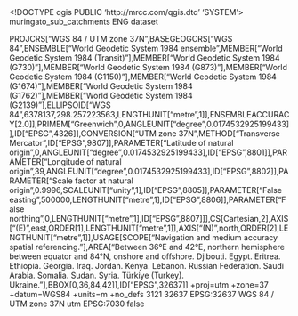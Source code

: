 <!DOCTYPE qgis PUBLIC 'http://mrcc.com/qgis.dtd' 'SYSTEM'>
<qgis version="3.34.3-Prizren">
  <identifier>muringato_sub_catchments</identifier>
  <parentidentifier></parentidentifier>
  <language>ENG</language>
  <type>dataset</type>
  <title>muringato_sub_catchments</title>
  <abstract></abstract>
  <links/>
  <dates/>
  <fees></fees>
  <encoding></encoding>
  <crs>
    <spatialrefsys nativeFormat="Wkt">
      <wkt>PROJCRS["WGS 84 / UTM zone 37N",BASEGEOGCRS["WGS 84",ENSEMBLE["World Geodetic System 1984 ensemble",MEMBER["World Geodetic System 1984 (Transit)"],MEMBER["World Geodetic System 1984 (G730)"],MEMBER["World Geodetic System 1984 (G873)"],MEMBER["World Geodetic System 1984 (G1150)"],MEMBER["World Geodetic System 1984 (G1674)"],MEMBER["World Geodetic System 1984 (G1762)"],MEMBER["World Geodetic System 1984 (G2139)"],ELLIPSOID["WGS 84",6378137,298.257223563,LENGTHUNIT["metre",1]],ENSEMBLEACCURACY[2.0]],PRIMEM["Greenwich",0,ANGLEUNIT["degree",0.0174532925199433]],ID["EPSG",4326]],CONVERSION["UTM zone 37N",METHOD["Transverse Mercator",ID["EPSG",9807]],PARAMETER["Latitude of natural origin",0,ANGLEUNIT["degree",0.0174532925199433],ID["EPSG",8801]],PARAMETER["Longitude of natural origin",39,ANGLEUNIT["degree",0.0174532925199433],ID["EPSG",8802]],PARAMETER["Scale factor at natural origin",0.9996,SCALEUNIT["unity",1],ID["EPSG",8805]],PARAMETER["False easting",500000,LENGTHUNIT["metre",1],ID["EPSG",8806]],PARAMETER["False northing",0,LENGTHUNIT["metre",1],ID["EPSG",8807]]],CS[Cartesian,2],AXIS["(E)",east,ORDER[1],LENGTHUNIT["metre",1]],AXIS["(N)",north,ORDER[2],LENGTHUNIT["metre",1]],USAGE[SCOPE["Navigation and medium accuracy spatial referencing."],AREA["Between 36°E and 42°E, northern hemisphere between equator and 84°N, onshore and offshore. Djibouti. Egypt. Eritrea. Ethiopia. Georgia. Iraq. Jordan. Kenya. Lebanon. Russian Federation. Saudi Arabia. Somalia. Sudan. Syria. Türkiye (Turkey). Ukraine."],BBOX[0,36,84,42]],ID["EPSG",32637]]</wkt>
      <proj4>+proj=utm +zone=37 +datum=WGS84 +units=m +no_defs</proj4>
      <srsid>3121</srsid>
      <srid>32637</srid>
      <authid>EPSG:32637</authid>
      <description>WGS 84 / UTM zone 37N</description>
      <projectionacronym>utm</projectionacronym>
      <ellipsoidacronym>EPSG:7030</ellipsoidacronym>
      <geographicflag>false</geographicflag>
    </spatialrefsys>
  </crs>
  <extent/>
</qgis>
